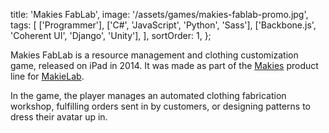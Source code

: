
  title: 'Makies FabLab',
  image: '/assets/games/makies-fablab-promo.jpg',
  tags: [
    ['Programmer'],
    ['C#', 'JavaScript', 'Python', 'Sass'],
    ['Backbone.js', 'Coherent UI', 'Django', 'Unity'],
  ],
  sortOrder: 1,
};

Makies FabLab is a resource management and clothing customization game, released
on iPad in 2014. It was made as part of the [Makies](https://mymakie.com/)
product line for [MakieLab](https://mymakie.com/).

In the game, the player manages an automated clothing fabrication workshop,
fulfilling orders sent in by customers, or designing patterns to dress their
avatar up in.

<MarkdownYouTube videoId="-w61oqAx4gI" />
